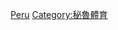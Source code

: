 {{Commons category|National sports teams of Peru}}
[[Category:各國國家體育隊|Peru]]
[[Category:秘魯體育|Category:秘魯體育]]
{{Cat main|秘魯體育}}